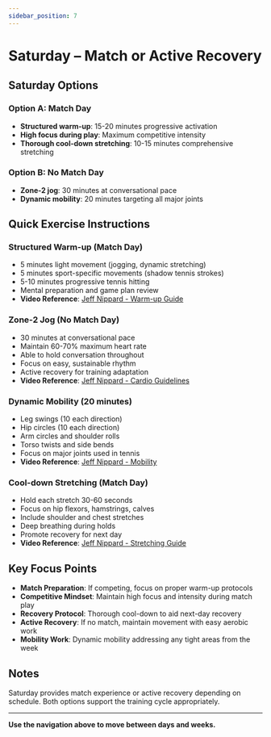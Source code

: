```yaml
---
sidebar_position: 7
---
```



<WorkoutNav weekNumber={2} />

# Saturday – Match or Active Recovery

## Saturday Options

### Option A: Match Day
- **Structured warm-up**: 15-20 minutes progressive activation
- **High focus during play**: Maximum competitive intensity
- **Thorough cool-down stretching**: 10-15 minutes comprehensive stretching

### Option B: No Match Day
- **Zone-2 jog**: 30 minutes at conversational pace
- **Dynamic mobility**: 20 minutes targeting all major joints

## Quick Exercise Instructions

### Structured Warm-up (Match Day)
- 5 minutes light movement (jogging, dynamic stretching)
- 5 minutes sport-specific movements (shadow tennis strokes)
- 5-10 minutes progressive tennis hitting
- Mental preparation and game plan review
- **Video Reference**: [Jeff Nippard - Warm-up Guide](https://www.youtube.com/watch?v=8wPpK6xW9s8)

### Zone-2 Jog (No Match Day)
- 30 minutes at conversational pace
- Maintain 60-70% maximum heart rate
- Able to hold conversation throughout
- Focus on easy, sustainable rhythm
- Active recovery for training adaptation
- **Video Reference**: [Jeff Nippard - Cardio Guidelines](https://www.youtube.com/watch?v=Kl0ht3ow8TQ)

### Dynamic Mobility (20 minutes)
- Leg swings (10 each direction)
- Hip circles (10 each direction)
- Arm circles and shoulder rolls
- Torso twists and side bends
- Focus on major joints used in tennis
- **Video Reference**: [Jeff Nippard - Mobility](https://www.youtube.com/watch?v=8wPpK6xW9s8)

### Cool-down Stretching (Match Day)
- Hold each stretch 30-60 seconds
- Focus on hip flexors, hamstrings, calves
- Include shoulder and chest stretches
- Deep breathing during holds
- Promote recovery for next day
- **Video Reference**: [Jeff Nippard - Stretching Guide](https://www.youtube.com/watch?v=8wPpK6xW9s8)

## Key Focus Points

- **Match Preparation**: If competing, focus on proper warm-up protocols
- **Competitive Mindset**: Maintain high focus and intensity during match play
- **Recovery Protocol**: Thorough cool-down to aid next-day recovery
- **Active Recovery**: If no match, maintain movement with easy aerobic work
- **Mobility Work**: Dynamic mobility addressing any tight areas from the week

## Notes

Saturday provides match experience or active recovery depending on schedule. Both options support the training cycle appropriately.

---

**Use the navigation above to move between days and weeks.**
